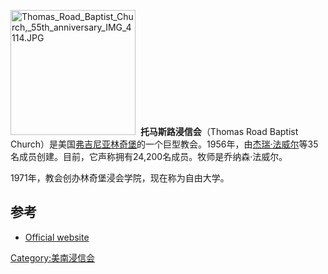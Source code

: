 [[Image:Thomas_Road_Baptist_Church,_55th_anniversary_IMG_4114.JPG|200px]] 
'''托马斯路浸信会'''（Thomas Road Baptist Church）是美国[[弗吉尼亚|弗吉尼亚]][[林奇堡_(弗吉尼亚州)|林奇堡]]的一个巨型教会。1956年，由[[杰瑞·法威尔|杰瑞·法威尔]]等35名成员创建。目前，它声称拥有24,200名成员。牧师是乔纳森·法威尔。

1971年，教会创办林奇堡浸会学院，现在称为自由大学。


==参考==
{{reflist}}
*[https://web.archive.org/web/20140704002050/http://home.trbc.org/ Official website]
{{coord|37|21|27|N|79|10|24|W|display=title}}

[[Category:美南浸信会|Category:美南浸信会]]